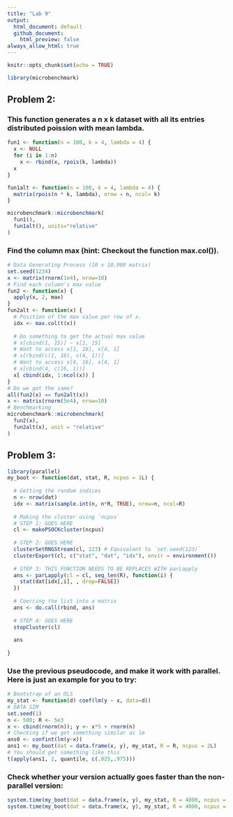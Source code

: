 ```yaml
---
title: "Lab 9"
output:
  html_document: default
  github_document:
    html_preview: false
always_allow_html: true
---
```


```r
knitr::opts_chunk$set(echo = TRUE)
```

```r
library(microbenchmark)
```

## Problem 2: 

### This function generates a n x k dataset with all its entries distributed poission with mean lambda.
```r
fun1 <- function(n = 100, k = 4, lambda = 4) {
  x <- NULL
  for (i in 1:n)
    x <- rbind(x, rpois(k, lambda))
  x
}

fun1alt <- function(n = 100, k = 4, lambda = 4) {
  matrix(rpois(n * k, lambda), nrow = n, ncol= k)
}

microbenchmark::microbenchmark(
  fun1(),
  fun1alt(), units="relative"
)
```

### Find the column max (hint: Checkout the function max.col()).
```r
# Data Generating Process (10 x 10,000 matrix)
set.seed(1234)
x <- matrix(rnorm(1e4), nrow=10)
# Find each column's max value
fun2 <- function(x) {
  apply(x, 2, max)
}
fun2alt <- function(x) {
  # Position of the max value per row of x.
  idx <- max.col(t(x)) 
  
  # Do something to get the actual max value
  # x[cbind(1, 15)] ~ x[1, 15]
  # Want to access x[1, 16], x[4, 1]
  # x[rbind(c(1, 16), c(4, 1))]
  # Want to access x[4, 16], x[4, 1]
  # x[cbind(4, c(16, 1))]
  x[ cbind(idx, 1:ncol(x)) ]
}
# Do we get the same?
all(fun2(x) == fun2alt(x))
x <- matrix(rnorm(5e4), nrow=10)
# Benchmarking
microbenchmark::microbenchmark(
  fun2(x),
  fun2alt(x), unit = "relative"
)
```

## Problem 3: 
```r
library(parallel)
my_boot <- function(dat, stat, R, ncpus = 1L) {
  
  # Getting the random indices
  n <- nrow(dat)
  idx <- matrix(sample.int(n, n*R, TRUE), nrow=n, ncol=R)
 
  # Making the cluster using `ncpus`
  # STEP 1: GOES HERE
  cl <- makePSOCKcluster(ncpus)
  
  # STEP 2: GOES HERE
  clusterSetRNGStream(cl, 123) # Equivalent to `set.seed(123)`
  clusterExport(cl, c("stat", "dat", "idx"), envir = environment())
  
  # STEP 3: THIS FUNCTION NEEDS TO BE REPLACES WITH parLapply
  ans <- parLapply(cl = cl, seq_len(R), function(i) {
    stat(dat[idx[,i], , drop=FALSE])
  })
  
  # Coercing the list into a matrix
  ans <- do.call(rbind, ans)
  
  # STEP 4: GOES HERE
  stopCluster(cl)
  
  ans
  
}
```

### Use the previous pseudocode, and make it work with parallel. Here is just an example for you to try:
```r
# Bootstrap of an OLS
my_stat <- function(d) coef(lm(y ~ x, data=d))
# DATA SIM
set.seed(1)
n <- 500; R <- 5e3
x <- cbind(rnorm(n)); y <- x*5 + rnorm(n)
# Checking if we get something similar as lm
ans0 <- confint(lm(y~x))
ans1 <- my_boot(dat = data.frame(x, y), my_stat, R = R, ncpus = 2L)
# You should get something like this
t(apply(ans1, 2, quantile, c(.025,.975)))
```

### Check whether your version actually goes faster than the non-parallel version:
```r
system.time(my_boot(dat = data.frame(x, y), my_stat, R = 4000, ncpus = 1L))
system.time(my_boot(dat = data.frame(x, y), my_stat, R = 4000, ncpus = 2L))
```

